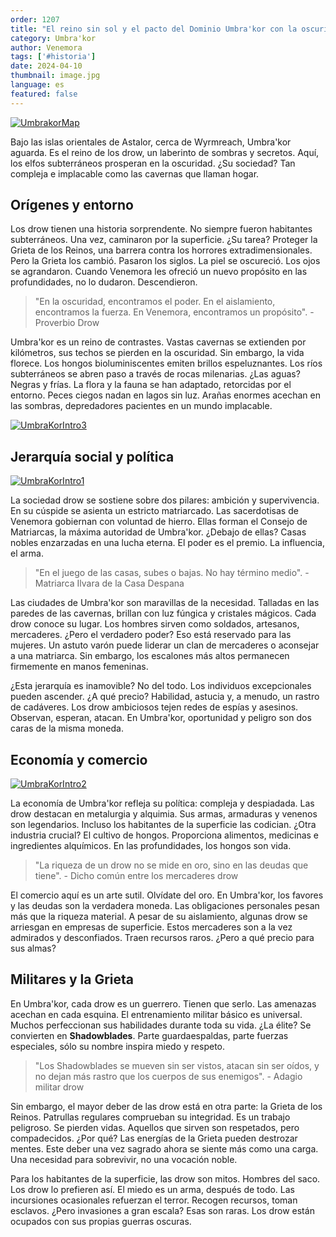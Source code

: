 ```yaml
---
order: 1207
title: "El reino sin sol y el pacto del Dominio Umbra'kor con la oscuridad"
category: Umbra'kor
author: Venemora
tags: ['#historia']
date: 2024-04-10
thumbnail: image.jpg
language: es
featured: false
---
```


[![UmbrakorMap](https://i.imgur.com/hZFWQh8.png)](https://i.imgur.com/hZFWQh8.png)

Bajo las islas orientales de Astalor, cerca de Wyrmreach, Umbra'kor aguarda. Es el reino de los drow, un laberinto de sombras y secretos. Aquí, los elfos subterráneos prosperan en la oscuridad. ¿Su sociedad? Tan compleja e implacable como las cavernas que llaman hogar.

## Orígenes y entorno

Los drow tienen una historia sorprendente. No siempre fueron habitantes subterráneos. Una vez, caminaron por la superficie. ¿Su tarea? Proteger la Grieta de los Reinos, una barrera contra los horrores extradimensionales. Pero la Grieta los cambió. Pasaron los siglos. La piel se oscureció. Los ojos se agrandaron. Cuando Venemora les ofreció un nuevo propósito en las profundidades, no lo dudaron. Descendieron.

> "En la oscuridad, encontramos el poder. En el aislamiento, encontramos la fuerza. En Venemora, encontramos un propósito". - Proverbio Drow

Umbra'kor es un reino de contrastes. Vastas cavernas se extienden por kilómetros, sus techos se pierden en la oscuridad. Sin embargo, la vida florece. Los hongos bioluminiscentes emiten brillos espeluznantes. Los ríos subterráneos se abren paso a través de rocas milenarias. ¿Las aguas? Negras y frías. La flora y la fauna se han adaptado, retorcidas por el entorno. Peces ciegos nadan en lagos sin luz. Arañas enormes acechan en las sombras, depredadores pacientes en un mundo implacable.

[![UmbraKorIntro3](https://i.imgur.com/IcqGhpr.png)](https://i.imgur.com/IcqGhpr.png)

## Jerarquía social y política

[![UmbraKorIntro1](https://i.imgur.com/cie6G7M.png)](https://i.imgur.com/cie6G7M.png)

La sociedad drow se sostiene sobre dos pilares: ambición y supervivencia. En su cúspide se asienta un estricto matriarcado. Las sacerdotisas de Venemora gobiernan con voluntad de hierro. Ellas forman el Consejo de Matriarcas, la máxima autoridad de Umbra'kor. ¿Debajo de ellas? Casas nobles enzarzadas en una lucha eterna. El poder es el premio. La influencia, el arma.

> "En el juego de las casas, subes o bajas. No hay término medio". - Matriarca Ilvara de la Casa Despana

Las ciudades de Umbra'kor son maravillas de la necesidad. Talladas en las paredes de las cavernas, brillan con luz fúngica y cristales mágicos. Cada drow conoce su lugar. Los hombres sirven como soldados, artesanos, mercaderes. ¿Pero el verdadero poder? Eso está reservado para las mujeres. Un astuto varón puede liderar un clan de mercaderes o aconsejar a una matriarca. Sin embargo, los escalones más altos permanecen firmemente en manos femeninas.

¿Esta jerarquía es inamovible? No del todo. Los individuos excepcionales pueden ascender. ¿A qué precio? Habilidad, astucia y, a menudo, un rastro de cadáveres. Los drow ambiciosos tejen redes de espías y asesinos. Observan, esperan, atacan. En Umbra'kor, oportunidad y peligro son dos caras de la misma moneda.

## Economía y comercio

[![UmbraKorIntro2](https://i.imgur.com/UKv7rGV.png)](https://i.imgur.com/UKv7rGV.png)

La economía de Umbra'kor refleja su política: compleja y despiadada. Las drow destacan en metalurgia y alquimia. Sus armas, armaduras y venenos son legendarios. Incluso los habitantes de la superficie las codician. ¿Otra industria crucial? El cultivo de hongos. Proporciona alimentos, medicinas e ingredientes alquímicos. En las profundidades, los hongos son vida.

> "La riqueza de un drow no se mide en oro, sino en las deudas que tiene". - Dicho común entre los mercaderes drow

El comercio aquí es un arte sutil. Olvídate del oro. En Umbra'kor, los favores y las deudas son la verdadera moneda. Las obligaciones personales pesan más que la riqueza material. A pesar de su aislamiento, algunas drow se arriesgan en empresas de superficie. Estos mercaderes son a la vez admirados y desconfiados. Traen recursos raros. ¿Pero a qué precio para sus almas?

## Militares y la Grieta

En Umbra'kor, cada drow es un guerrero. Tienen que serlo. Las amenazas acechan en cada esquina. El entrenamiento militar básico es universal. Muchos perfeccionan sus habilidades durante toda su vida. ¿La élite? Se convierten en **Shadowblades**. Parte guardaespaldas, parte fuerzas especiales, sólo su nombre inspira miedo y respeto.

> "Los Shadowblades se mueven sin ser vistos, atacan sin ser oídos, y no dejan más rastro que los cuerpos de sus enemigos". - Adagio militar drow

Sin embargo, el mayor deber de las drow está en otra parte: la Grieta de los Reinos. Patrullas regulares comprueban su integridad. Es un trabajo peligroso. Se pierden vidas. Aquellos que sirven son respetados, pero compadecidos. ¿Por qué? Las energías de la Grieta pueden destrozar mentes. Este deber una vez sagrado ahora se siente más como una carga. Una necesidad para sobrevivir, no una vocación noble.

Para los habitantes de la superficie, las drow son mitos. Hombres del saco. Los drow lo prefieren así. El miedo es un arma, después de todo. Las incursiones ocasionales refuerzan el terror. Recogen recursos, toman esclavos. ¿Pero invasiones a gran escala? Esas son raras. Los drow están ocupados con sus propias guerras oscuras.
